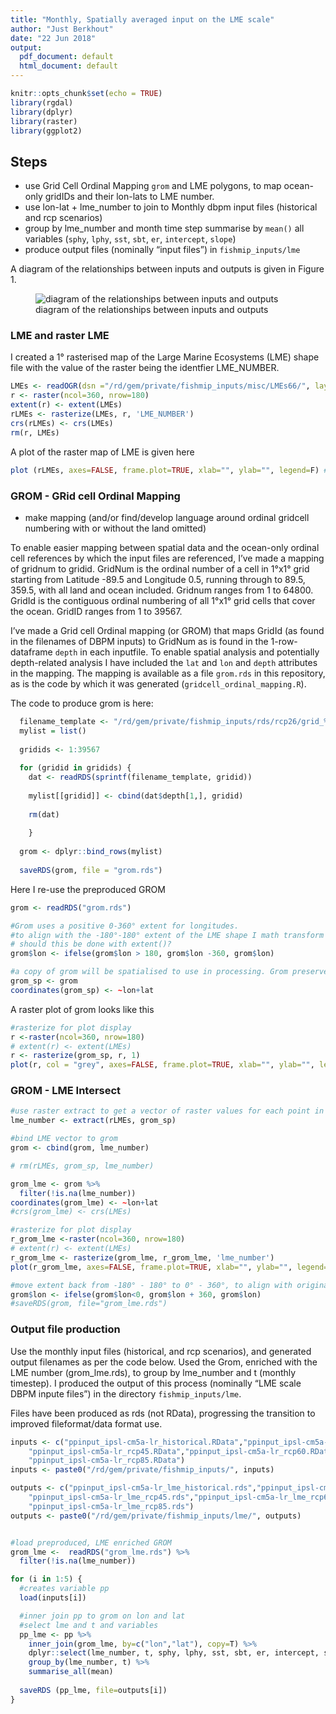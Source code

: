 ```yaml
---
title: "Monthly, Spatially averaged input on the LME scale"
author: "Just Berkhout"
date: "22 Jun 2018"
output:
  pdf_document: default
  html_document: default
---
```


```r
knitr::opts_chunk$set(echo = TRUE)
library(rgdal)
library(dplyr)
library(raster)
library(ggplot2)
```

## Steps

* use Grid Cell Ordinal Mapping `grom` and LME polygons, to map ocean-only gridIDs and their lon-lats to LME number.
* use lon-lat + lme_number to join to Monthly dbpm input files (historical and rcp scenarios)
* group by lme_number and month time step summarise by `mean()` all variables (`sphy`, `lphy`, `sst`, `sbt`, `er`, `intercept`, `slope`)
* produce output files (nominally "input files") in `fishmip_inputs/lme`

A diagram of the relationships between inputs and outputs is given in Figure 1.

![diagram of the relationships between inputs and outputs](lme_scale_dbpm_input_diagram.png)


### LME and raster LME

I created a 1° rasterised map of the Large Marine Ecosystems (LME) shape file with the value of the raster being the identfier LME_NUMBER.


```r
LMEs <- readOGR(dsn ="/rd/gem/private/fishmip_inputs/misc/LMEs66/", layer = "LMEs66", verbose = FALSE)
r <- raster(ncol=360, nrow=180)
extent(r) <- extent(LMEs)
rLMEs <- rasterize(LMEs, r, 'LME_NUMBER')
crs(rLMEs) <- crs(LMEs) 
rm(r, LMEs)
```

A plot of the raster map of LME is given here

```r

plot (rLMEs, axes=FALSE, frame.plot=TRUE, xlab="", ylab="", legend=F) #Mike how to quickly plot this using discrete distiguishable adjacent colors?

```



### GROM - GRid cell Ordinal Mapping

* make mapping (and/or find/develop language around ordinal gridcell numbering with or without the land omitted)

To enable easier mapping between spatial data and the ocean-only ordinal cell references by which the input files are referenced, I've made a mapping of gridnum to gridid. GridNum is the ordinal number of a cell in 1°x1° grid starting from Latitude -89.5 and Longitude 0.5, running through to 89.5, 359.5, with all land and ocean included. Gridnum ranges from 1 to 64800. GridId is the contiguous ordinal numbering of all 1°x1° grid cells that cover the ocean. GridID ranges from 1 to 39567.

I've made a Grid cell Ordinal mapping (or GROM) that maps GridId (as found in the filenames of DBPM inputs) to GridNum as is found in the 1-row-dataframe `depth` in each inputfile. To enable spatial analysis and potentially depth-related analysis I have included the `lat` and `lon` and `depth` attributes in the mapping. The mapping is available as a file `grom.rds` in this repository, as is the code by which it was generated (`gridcell_ordinal_mapping.R`). 

The code to produce grom is here:

```r
  filename_template <- "/rd/gem/private/fishmip_inputs/rds/rcp26/grid_%s_inputs2_ipsl-cm5a-lr_rcp26.rds"
  mylist = list()
  
  gridids <- 1:39567
  
  for (gridid in gridids) {
    dat <- readRDS(sprintf(filename_template, gridid))
  
    mylist[[gridid]] <- cbind(dat$depth[1,], gridid)
    
    rm(dat)
    
    }
  
  grom <- dplyr::bind_rows(mylist)
  
  saveRDS(grom, file = "grom.rds")

```

Here I re-use the preproduced GROM
```r
grom <- readRDS("grom.rds")

#Grom uses a positive 0-360° extent for longitudes. 
#to align with the -180°-180° extent of the LME shape I math transform lon
# should this be done with extent()?
grom$lon <- ifelse(grom$lon > 180, grom$lon -360, grom$lon)  

#a copy of grom will be spatialised to use in processing. Grom preserved for endresult
grom_sp <- grom
coordinates(grom_sp) <- ~lon+lat
```

A raster plot of grom looks like this

```r

#rasterize for plot display
r <-raster(ncol=360, nrow=180)
# extent(r) <- extent(LMEs)
r <- rasterize(grom_sp, r, 1)
plot(r, col = "grey", axes=FALSE, frame.plot=TRUE, xlab="", ylab="", legend=F)

```

### GROM - LME Intersect

```r
#use raster extract to get a vector of raster values for each point in grom
lme_number <- extract(rLMEs, grom_sp)

#bind LME vector to grom
grom <- cbind(grom, lme_number)

# rm(rLMEs, grom_sp, lme_number)

grom_lme <- grom %>%
  filter(!is.na(lme_number))
coordinates(grom_lme) <- ~lon+lat
#crs(grom_lme) <- crs(LMEs)

#rasterize for plot display
r_grom_lme <-raster(ncol=360, nrow=180)
# extent(r) <- extent(LMEs)
r_grom_lme <- rasterize(grom_lme, r_grom_lme, 'lme_number')
plot(r_grom_lme, axes=FALSE, frame.plot=TRUE, xlab="", ylab="", legend=F)

#move extent back from -180° - 180° to 0° - 360°, to align with original inputs (grom)
grom$lon <- ifelse(grom$lon<0, grom$lon + 360, grom$lon)
#saveRDS(grom, file="grom_lme.rds")

```

### Output file production

Use the monthly input files (historical, and rcp scenarios), and generated output filenames as per the code below. Used the Grom, enriched with the LME number (grom_lme.rds), to group by lme_number and t (monthly timestep). I produced the output of this process (nominally "LME scale DBPM inpute files") in the directory `fishmip_inputs/lme`.

Files have been produced as rds (not RData), progressing the transition to improved fileformat/data format use. 

```r

inputs <- c("ppinput_ipsl-cm5a-lr_historical.RData","ppinput_ipsl-cm5a-lr_rcp26.RData",
    "ppinput_ipsl-cm5a-lr_rcp45.RData","ppinput_ipsl-cm5a-lr_rcp60.RData",
    "ppinput_ipsl-cm5a-lr_rcp85.RData")
inputs <- paste0("/rd/gem/private/fishmip_inputs/", inputs)

outputs <- c("ppinput_ipsl-cm5a-lr_lme_historical.rds","ppinput_ipsl-cm5a-lr_lme_rcp26.rds",
    "ppinput_ipsl-cm5a-lr_lme_rcp45.rds","ppinput_ipsl-cm5a-lr_lme_rcp60.rds",
    "ppinput_ipsl-cm5a-lr_lme_rcp85.rds")
outputs <- paste0("/rd/gem/private/fishmip_inputs/lme/", outputs)


#load preproduced, LME enriched GROM
grom_lme <-  readRDS("grom_lme.rds") %>%
  filter(!is.na(lme_number))

for (i in 1:5) {
  #creates variable pp
  load(inputs[i])  

  #inner join pp to grom on lon and lat
  #select lme and t and variables
  pp_lme <- pp %>%
    inner_join(grom_lme, by=c("lon","lat"), copy=T) %>%
    dplyr::select(lme_number, t, sphy, lphy, sst, sbt, er, intercept, slope) %>%
    group_by(lme_number, t) %>%
    summarise_all(mean)  
  
  saveRDS (pp_lme, file=outputs[i])
}




```